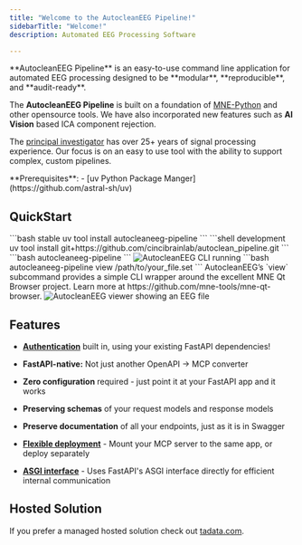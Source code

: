 ```yaml
---
title: "Welcome to the AutocleanEEG Pipeline!"
sidebarTitle: "Welcome!"
description: Automated EEG Processing Software

---
```

<Note>
**AutocleanEEG Pipeline** is an easy-to-use command line application for automated EEG processing designed to be **modular**, **reproducible**, and **audit-ready**. 

The **AutocleanEEG Pipeline** is built on a foundation of [MNE-Python](https://mne.tools/stable/index.html) and other opensource tools. We have also incorporated new features such as **AI Vision** based ICA component rejection.

The [principal investigator](https://scholar.google.com/citations?user=5vxtu0QAAAAJ&hl=en) has over 25+ years of signal processing experience. Our focus is on an easy to use tool with the ability to support complex, custom pipelines.
</Note>

<Info>
  **Prerequisites**:
  - [uv Python Package Manger](https://github.com/astral-sh/uv)
</Info>

## QuickStart
<Steps>
<Step title="Install AutocleanEEG Pipeline">
<CodeGroup>
```bash stable
uv tool install autocleaneeg-pipeline
```
```shell development
uv tool install git+https://github.com/cincibrainlab/autoclean_pipeline.git
```
</CodeGroup>
</Step>

<Step title="Run AutocleanEEG Pipeline">
```bash
autocleaneeg-pipeline
```
<img src="/images/welcome-autoclean-run.png" alt="AutocleanEEG CLI running" style={{ borderRadius: '0.5rem', marginTop: '0.75rem' }} />
</Step>

<Step title="View a file">
```bash
autocleaneeg-pipeline view /path/to/your_file.set
```
<Note>
AutocleanEEG’s `view` subcommand provides a simple CLI wrapper around the excellent MNE Qt Browser project. Learn more at https://github.com/mne-tools/mne-qt-browser.
</Note>
<img src="/images/welcome-view.png" alt="AutocleanEEG viewer showing an EEG file" style={{ borderRadius: '0.5rem', marginTop: '0.75rem' }} />
</Step>
</Steps>




## Features

- [**Authentication**](/advanced/auth) built in, using your existing FastAPI dependencies!

- **FastAPI-native:** Not just another OpenAPI -> MCP converter

- **Zero configuration** required - just point it at your FastAPI app and it works

- **Preserving schemas** of your request models and response models

- **Preserve documentation** of all your endpoints, just as it is in Swagger

- [**Flexible deployment**](/advanced/deploy) - Mount your MCP server to the same app, or deploy separately

- [**ASGI interface**](/advanced/asgi) - Uses FastAPI's ASGI interface directly for efficient internal communication

## Hosted Solution

If you prefer a managed hosted solution check out [tadata.com](https://tadata.com).